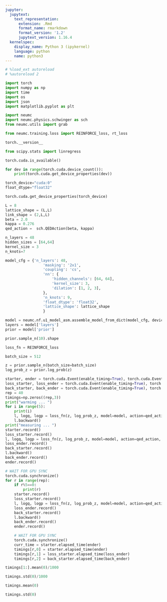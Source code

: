 ```yaml
---
jupyter:
  jupytext:
    text_representation:
      extension: .Rmd
      format_name: rmarkdown
      format_version: '1.2'
      jupytext_version: 1.16.4
  kernelspec:
    display_name: Python 3 (ipykernel)
    language: python
    name: python3
---
```


```python
# %load_ext autoreload
# %autoreload 2
```

```python
import torch
import numpy as np
import time
import os
import json
import matplotlib.pyplot as plt    
```

```python
import neumc
import neumc.physics.schwinger as sch
from neumc.utils import grab

from neumc.training.loss import REINFORCE_loss, rt_loss
```

```python
torch.__version__
```

```python
from scipy.stats import linregress
```

```python
torch.cuda.is_available()
```

```python
for dev in range(torch.cuda.device_count()):
    print(torch.cuda.get_device_properties(dev))
```

```python
torch_device="cuda:0"
float_dtype="float32"
```

```python
torch.cuda.get_device_properties(torch_device)
```

```python
L = 8
lattice_shape = (L,L)
link_shape = (2,L,L)
beta = 2.0
kappa = 0.276
qed_action =  sch.QEDAction(beta, kappa)
```

```python
n_layers = 48
hidden_sizes = [64,64]
kernel_size = 3
n_knots=7

model_cfg = {'n_layers': 48,
                 'masking': '2x1',
                 'coupling': 'cs',
                 'nn': {
                     'hidden_channels': [64, 64],
                     'kernel_size': 3,
                     'dilation': [1, 2, 3],
                 },
                 'n_knots': 9,
                 'float_dtype': 'float32',
                 'lattice_shape': lattice_shape
                 }
```

```python
model = neumc.nf.u1_model_asm.assemble_model_from_dict(model_cfg, device=torch_device,verbose=1)
layers = model['layers']
prior = model['prior']
```

```python
prior.sample_n(10).shape
```

```python
loss_fn = REINFORCE_loss
```

```python
batch_size = 512
```

```python
z = prior.sample_n(batch_size=batch_size)
log_prob_z = prior.log_prob(z)
```

```python
starter, ender = torch.cuda.Event(enable_timing=True), torch.cuda.Event(enable_timing=True)
loss_starter, loss_ender = torch.cuda.Event(enable_timing=True), torch.cuda.Event(enable_timing=True)
back_starter, back_ender = torch.cuda.Event(enable_timing=True), torch.cuda.Event(enable_timing=True)
rep = 40
timings=np.zeros((rep,3))
print("warming ... ")
for i in range(5):
    print(i)
    l, logq, logp = loss_fn(z, log_prob_z, model=model, action=qed_action, use_amp=False)
    l.backward()
print("measuring ... ")    
starter.record()
loss_starter.record()
l, logq, logp = loss_fn(z, log_prob_z, model=model, action=qed_action, use_amp=False)
loss_ender.record()
back_starter.record()
l.backward()
back_ender.record()
ender.record()

# WAIT FOR GPU SYNC
torch.cuda.synchronize()
for r in range(rep):
    if r%5==0:
        print(r)
    starter.record()
    loss_starter.record()
    l, logq, logp = loss_fn(z, log_prob_z, model=model, action=qed_action, use_amp=False)
    loss_ender.record()
    back_starter.record()
    l.backward()
    back_ender.record()
    ender.record()

    # WAIT FOR GPU SYNC
    torch.cuda.synchronize()
    curr_time = starter.elapsed_time(ender)
    timings[r,0] = starter.elapsed_time(ender)
    timings[r,1] = loss_starter.elapsed_time(loss_ender)
    timings[r,2] = back_starter.elapsed_time(back_ender)
```

```python
timings[1:].mean(0)/1000
```

```python
timings.std(0)/1000
```

```python
timings.mean(0)
```

```python
timings.std(0)
```

```python

```
